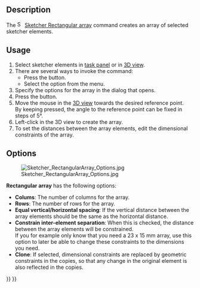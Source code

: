 <languages/>

{{Docnav
|
|
|[[Sketcher_Workbench|Sketcher]]
|
|
|IconC=Workbench_Sketcher.svg
}}

{{VeryImportantMessage|This tool is obsolete, it is not available in {{VersionPlus|1.0}}. Use [[Sketcher_Translate|Sketcher Translate]] instead.}}

<div class="mw-translate-fuzzy">
{{GuiCommand/es|Name=Sketcher RectangularArray|Workbenches=[[Sketcher Workbench/es|Sketcher]], [[PartDesign Workbench/es|PartDesign]]|MenuLocation=Sketch → Sketcher tools → Rectangular Array|Version=0.16}}
</div>

==Description==

The [[File:Sketcher_RectangularArray.svg|16px]] [[Sketcher_RectangularArray|Sketcher Rectangular array]] command creates an array of selected sketcher elements.

==Usage==

# Select sketcher elements in [[Task_panel|task panel]] or in [[3D_view|3D view]].
# There are several ways to invoke the command:
#* Press the {{Button|[[File:Sketcher_RectangularArray.svg|16px]] [[Sketcher_RectangularArray|Rectangular array]]}} button.
#* Select the {{MenuCommand|Sketch → Sketcher tools → [[File:Sketcher_RectangularArray.svg|16px]] Rectangular array}} option from the menu.
# Specify the options for the array in the dialog that opens.
# Press the {{Button|OK}} button.
# Move the mouse in the [[3D_view|3D view]] towards the desired reference point.</br>By keeping {{KEY|Ctrl}} pressed, the angle to the reference point can be fixed in steps of 5°. {{Version|0.20}}
# Left-click in the 3D view to create the array.
# To set the distances between the array elements, edit the dimensional constraints of the array.

==Options==

[[Image:Sketcher_RectangularArray_Options.jpg|frame|left]]

'''Rectangular array''' has the following options:
* '''Colums''': The number of columns for the array.
* '''Rows''': The number of rows for the array.
* '''Equal vertical/horizontal spacing''': If the vertical distance between the array elements should be the same as the horizontal distance.
* '''Constrain inter-element separation''': When this is checked, the distance between the array elements will be constrained.</br>If you for example only know that you need a 23 x 15 mm array, use this option to later be able to change these constraints to the dimensions you need.
* '''Clone''': If selected, dimensional constraints are replaced by geometric constraints in the copies, so that any change in the original element is also reflected in the copies.


{{Docnav
|
|
|[[Sketcher_Workbench|Sketcher]]
|
|
|IconC=Workbench_Sketcher.svg
}}

{{Sketcher_Tools_navi{{#translation:}}}}
{{Userdocnavi{{#translation:}}}}